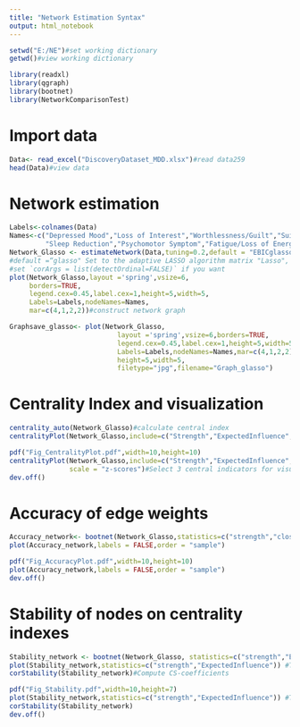 ```yaml
---
title: "Network Estimation Syntax"
output: html_notebook
---
```

```r
setwd("E:/NE")#set working dictionary
getwd()#view working dictionary
```

```r
library(readxl)
library(qgraph)
library(bootnet)
library(NetworkComparisonTest)
```

# Import data
```r
Data<- read_excel("DiscoveryDataset_MDD.xlsx")#read data259
head(Data)#view data
```

# Network estimation
```r
Labels<-colnames(Data)
Names<-c("Depressed Mood","Loss of Interest","Worthlessness/Guilt","Suicidal Ideation","Weight/Appetite Loss",
         "Sleep Reduction","Psychomotor Symptom","Fatigue/Loss of Energy","Indecisiveness","Feeling Anxious")
Network_Glasso <- estimateNetwork(Data,tuning=0.2,default = "EBICglasso",corMethod = "cor_auto")
#default =“glasso" Set to the adaptive LASSO algorithm matrix "Lasso", etc.
#set `corArgs = list(detectOrdinal=FALSE)` if you want
plot(Network_Glasso,layout ='spring',vsize=6,
     borders=TRUE,
     legend.cex=0.45,label.cex=1,height=5,width=5,
     Labels=Labels,nodeNames=Names,
     mar=c(4,1,2,2))#construct network graph
```

```r
Graphsave_glasso<- plot(Network_Glasso,
                           layout ='spring',vsize=6,borders=TRUE,
                           legend.cex=0.45,label.cex=1,height=5,width=5,
                           Labels=Labels,nodeNames=Names,mar=c(4,1,2,2),#set margins: t，r，b，L
                           height=5,width=5,
                           filetype="jpg",filename="Graph_glasso")
```
# Centrality Index and visualization
```r
centrality_auto(Network_Glasso)#calculate central index
centralityPlot(Network_Glasso,include=c("Strength","ExpectedInfluence","Closeness","Betweenness"),scale ="z-scores")

```

```r
pdf("Fig_CentralityPlot.pdf",width=10,height=10)
centralityPlot(Network_Glasso,include=c("Strength","ExpectedInfluence","Closeness", "Betweenness"),
               scale = "z-scores")#Select 3 central indicators for visualization
dev.off()
```
# Accuracy of edge weights
```r
Accuracy_network<- bootnet(Network_Glasso,statistics=c("strength","closeness","betweenness","edge"),nBoots=1000,nCores=5)
plot(Accuracy_network,labels = FALSE,order = "sample")
```
```r
pdf("Fig_AccuracyPlot.pdf",width=10,height=10)
plot(Accuracy_network,labels = FALSE,order = "sample")
dev.off()
```
# Stability of nodes on centrality indexes
```r
Stability_network <- bootnet(Network_Glasso, statistics=c("strength","ExpectedInfluence"), nBoots =1000,nCores =5,type = "case")
plot(Stability_network,statistics=c("strength","ExpectedInfluence")) #The stability of nodes in the central index 
corStability(Stability_network)#Compute CS-coefficients
```
```r
pdf("Fig_Stability.pdf",width=10,height=7)
plot(Stability_network,statistics=c("strength","ExpectedInfluence")) #The stability of nodes in the central index 
corStability(Stability_network)
dev.off()
```